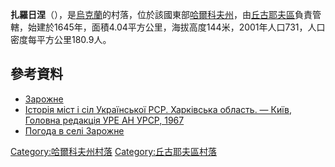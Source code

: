 {{coord|49|56|50|N|36|41|21|E|scale:100000_region:UA|display=title}}

'''扎羅日涅'''（{{lang-uk|Зарожне}}），是[[烏克蘭|烏克蘭]]的村落，位於該國東部[[哈爾科夫州|哈爾科夫州]]，由[[丘古耶夫區|丘古耶夫區]]負責管轄，始建於1645年，面積4.04平方公里，海拔高度144米，2001年人口731，人口密度每平方公里180.9人。

==參考資料==
* [http://w1.c1.rada.gov.ua/pls/z7502/A005?rdat1=19.09.2011&rf7571=34165 Зарожне]{{dead link|date=2018年3月 |bot=InternetArchiveBot |fix-attempted=yes }}
* [https://web.archive.org/web/20161117232154/http://www.igsu.org.ua/Harkovskja.obl/CZuguevskij.rajon/Zarozhnoe.html Історія міст і сіл Української РСР. Харківська область. — Київ, Головна редакція УРЕ АН УРСР, 1967]
* [http://weather.in.ua/ua/har'kovskaja/8598 Погода в селі Зарожне] {{Wayback|url=http://weather.in.ua/ua/har'kovskaja/8598 |date=20160323025116 }}

{{DEFAULTSORT:Зарожне}}
[[Category:哈爾科夫州村落|Category:哈爾科夫州村落]]
[[Category:丘古耶夫區村落|Category:丘古耶夫區村落]]


{{Kharkiv-geo-stub}}